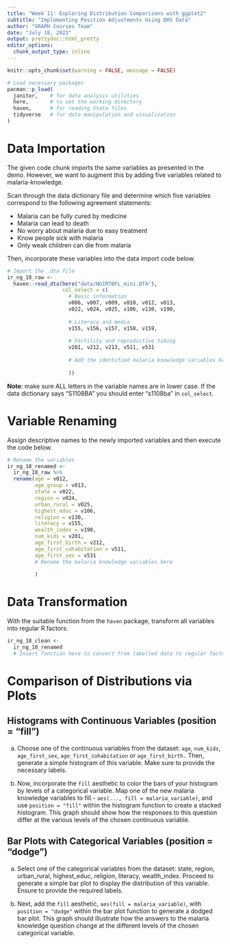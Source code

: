 ```yaml
---
title: "Week 11: Exploring Distribution Comparisons with ggplot2"
subtitle: "Implementing Position Adjustments Using DHS Data"
author: "GRAPH Courses Team"
date: "July 18, 2023"
output: prettydoc::html_pretty
editor_options: 
  chunk_output_type: inline
---
```


```r
knitr::opts_chunk$set(warning = FALSE, message = FALSE)
```

```r
# Load necessary packages
pacman::p_load(
  janitor,    # for data analysis utilities
  here,       # to set the working directory
  haven,      # for reading Stata files
  tidyverse   # for data manipulation and visualization
)
```

# Data Importation

The given code chunk imports the same variables as presented in the demo. However, we want to augment this by adding five variables related to malaria-knowledge.

Scan through the data dictionary file and determine which five variables correspond to the following agreement statements:

-   Malaria can be fully cured by medicine
-   Malaria can lead to death
-   No worry about malaria due to easy treatment
-   Know people sick with malaria
-   Only weak children can die from malaria

Then, incorporate these variables into the data import code below.

```r
# Import the .dta file
ir_ng_18_raw <- 
  haven::read_dta(here("data/NGIR7BFL_mini.DTA"),
                  col_select = c(
                    # Basic information
                    v006, v007, v009, v010, v012, v013, 
                    v022, v024, v025, v106, v130, v190,                     
                    
                    # Literacy and media
                    v155, v156, v157, v158, v159, 
                    
                    # Fertility and reproductive timing
                    v201, v212, v213, v511, v531
                    
                    # Add the identified malaria knowledge variables here
                    
                    ))
```

**Note**: make sure ALL letters in the variable names are in lower case. If the data dictionary says "S1108BA" you should enter "s1108ba" in `col_select`.

# Variable Renaming

Assign descriptive names to the newly imported variables and then execute the code below.

```r
# Rename the variables
ir_ng_18_renamed <- 
  ir_ng_18_raw %>% 
  rename(age = v012,
         age_group = v013,
         state = v022,
         region = v024,
         urban_rural = v025,
         highest_educ = v106,
         religion = v130,
         literacy = v155,
         wealth_index = v190,
         num_kids = v201,
         age_first_birth = v212,
         age_first_cohabitation = v511,
         age_first_sex = v531
         # Rename the malaria knowledge variables here
         
         )
```

# Data Transformation

With the suitable function from the `haven` package, transform all variables into regular R factors.

```r
ir_ng_18_clean <- 
  ir_ng_18_renamed 
  # Insert function here to convert from labelled data to regular factors
```

# Comparison of Distributions via Plots

## Histograms with Continuous Variables (position = "fill")

a.  Choose one of the continuous variables from the dataset: `age`, `num_kids`, `age_first_sex`, `age_first_cohabitation` or `age_first_birth.` Then, generate a simple histogram of this variable. Make sure to provide the necessary labels.

b.  Now, incorporate the `fill` aesthetic to color the bars of your histogram by levels of a categorical variable. Map one of the new malaria knowledge variables to fill - `aes(..., fill = malaria_variable)`, and use `position = "fill"` within the histogram function to create a stacked histogram. This graph should show how the responses to this question differ at the various levels of the chosen continuous variable.

## Bar Plots with Categorical Variables (position = "dodge")

a.  Select one of the categorical variables from the dataset: state, region, urban_rural, highest_educ, religion, literacy, wealth_index. Proceed to generate a simple bar plot to display the distribution of this variable. Ensure to provide the required labels.

b.  Next, add the `fill` aesthetic, `aes(fill = malaria_variable)`, with `position = "dodge"` within the bar plot function to generate a dodged bar plot. This graph should illustrate how the answers to the malaria knowledge question change at the different levels of the chosen categorical variable.

# 

